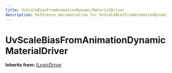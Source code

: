 ```yaml
---
title: UvScaleBiasFromAnimationDynamicMaterialDriver
description: Reference documentation for UvScaleBiasFromAnimationDynamicMaterialDriver meta class
---
```



# UvScaleBiasFromAnimationDynamicMaterialDriver

**Inherits from:** [ILogicDriver](/classes/ilogicdriver)

<ClassDetails file="/db/classes/UvScaleBiasFromAnimationDynamicMaterialDriver.120da553ef9d.json" />
